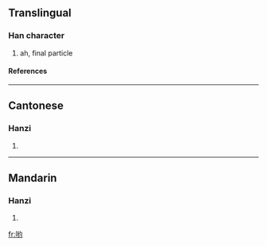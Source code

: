 {{see|喲}}

==Translingual==
===Han character===
{{Han char|rn=30|rad=口|as=06|sn=9|four=|canj=口女一戈 (RVMI)}}
# ah, final particle
====References====
{{Han ref|kx=0189.271|hdz=10624.090|uh=54DF|ud=21727}}
----
==Cantonese==
===Hanzi===
{{yue-hanzi|jyut=|y=yo1}}
# {{defn|Cantonese}}
----
==Mandarin==
===Hanzi===
{{cmn-hanzi|tra=喲|pin=[[yo]] ([[yo5]])|wg=*<sup>5</sup>}}
# {{defn|Mandarin}}

[[fr:哟]]